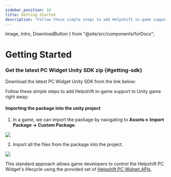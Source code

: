 ```yaml
---
sidebar_position: 10
title: Getting Started
description: "Follow these simple steps to add Helpshift in-game support to Unity game right away:"
---
```

  Image, Intro, DownloadButton
} from "@site/src/components/forDocs";

# Getting Started

### Get the latest PC Widget Unity SDK zip {#getting-sdk}

Download the latest PC Widget Unity SDK from the link below:

<DownloadButton
  text="Download SDK"
  link="[% pc-widget-unity.sdk_url %]"
  classes="mb-4"
/>

<Intro>
  Follow these simple steps to add Helpshift in-game support to Unity game right away:
</Intro>

#### Importing the package into the unity project

1. In a game, we can import the package by navigating to **Assets→ Import Package → Custom Package**.
<Image src="/static/books/pc-widget-unity/integrate-1.png" width="half" />

2. Import all the files from the package into the project.
<Image src="/static/books/pc-widget-unity/integrate-2.png" width="half" />

This standard approach allows game developers to control the Helpshift PC Widget's lifecycle using the provided set of [Helpshift PC Widget APIs](/pc-widget-unity/helpshift-apis/). 